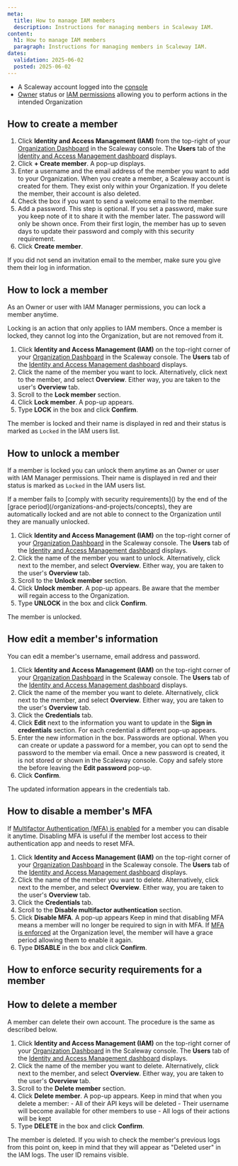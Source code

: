 ```yaml
---
meta:
  title: How to manage IAM members
  description: Instructions for managing members in Scaleway IAM.
content:
  h1: How to manage IAM members
  paragraph: Instructions for managing members in Scaleway IAM.
dates:
  validation: 2025-06-02
  posted: 2025-06-02
---
```


<Macro id="requirements" />

- A Scaleway account logged into the [console](https://console.scaleway.com)
- [Owner](/iam/concepts/#owner) status or [IAM permissions](/iam/concepts/#permission) allowing you to perform actions in the intended Organization

## How to create a member

1. Click **Identity and Access Management (IAM)** from the top-right of your [Organization Dashboard](https://console.scaleway.com/organization) in the Scaleway console. The **Users** tab of the [Identity and Access Management dashboard](https://console.scaleway.com/iam/users) displays.
2. Click **+ Create member**. A pop-up displays.
3. Enter a username and the email address of the member you want to add to your Organization.
    <Message type="important">
      When you create a member, a Scaleway account is created for them. They exist only within your Organization. If you delete the member, their account is also deleted.
    </Message>
4. Check the box if you want to send a welcome email to the member.
5. Add a password.
    <Message type="note">
      This step is optional. If you set a password, make sure you keep note of it to share it with the member later. The password will only be shown once. From their first login, the member has up to seven days to update their password and comply with this security requirement.
    </Message>
6. Click **Create member**.

If you did not send an invitation email to the member, make sure you give them their log in information.

## How to lock a member

As an Owner or user with IAM Manager permissions, you can lock a member anytime.

<Message type="important">
  Locking is an action that only applies to IAM members. Once a member is locked, they cannot log into the Organization, but are not removed from it.
</Message>

1. Click **Identity and Access Management (IAM)** on the top-right corner of your [Organization Dashboard](https://console.scaleway.com/organization) in the Scaleway console. The **Users** tab of the [Identity and Access Management dashboard](https://console.scaleway.com/iam/users) displays.
2. Click the name of the member you want to lock. Alternatively, click <Icon name="more" /> next to the member, and select **Overview**. Either way, you are taken to the user's **Overview** tab.
3. Scroll to the **Lock member** section.
4. Click **Lock member**. A pop-up appears.
5. Type **LOCK** in the box and click **Confirm**.

The member is locked and their name is displayed in red and their status is marked as `Locked` in the IAM users list.


## How to unlock a member

If a member is locked you can unlock them anytime as an Owner or user with IAM Manager permissions. Their name is displayed in red and their status is marked as `Locked` in the IAM users list.

<Message type="important">
  If a member fails to [comply with security requirements]() by the end of the [grace period](/organizations-and-projects/concepts), they are automatically locked and are not able to connect to the Organization until they are manually unlocked.
</Message>

1. Click **Identity and Access Management (IAM)** on the top-right corner of your [Organization Dashboard](https://console.scaleway.com/organization) in the Scaleway console. The **Users** tab of the [Identity and Access Management dashboard](https://console.scaleway.com/iam/users) displays.
2. Click the name of the member you want to unlock. Alternatively, click <Icon name="more" /> next to the member, and select **Overview**. Either way, you are taken to the user's **Overview** tab.
3. Scroll to the **Unlock member** section.
4. Click **Unlock member**. A pop-up appears.
    <Message type="important">
      Be aware that the member will regain access to the Organization.
    </Message>
5. Type **UNLOCK** in the box and click **Confirm**.

The member is unlocked.

## How edit a member's information

You can edit a member's username, email address and password.

1. Click **Identity and Access Management (IAM)** on the top-right corner of your [Organization Dashboard](https://console.scaleway.com/organization) in the Scaleway console. The **Users** tab of the [Identity and Access Management dashboard](https://console.scaleway.com/iam/users) displays.
2. Click the name of the member you want to delete. Alternatively, click <Icon name="more" /> next to the member, and select **Overview**. Either way, you are taken to the user's **Overview** tab.
3. Click the **Credentials** tab.
4. Click **Edit** next to the information you want to update in the **Sign in credentials** section. For each credential a different pop-up appears.
5. Enter the new information in the box.
    <Message type="important">
      Passwords are optional. When you can create or update a password for a member, you can opt to send the password to the member via email. Once a new password is created, it is not stored or shown in the Scaleway console. Copy and safely store the before leaving the **Edit password** pop-up.
    </Message>
5. Click **Confirm**.

The updated information appears in the credentials tab.

## How to disable a member's MFA

If [Multifactor Authentication (MFA) is enabled](/account/how-to/use-2fa) for a member you can disable it anytime. Disabling MFA is useful if the member lost access to their authentication app and needs to reset MFA.

1. Click **Identity and Access Management (IAM)** on the top-right corner of your [Organization Dashboard](https://console.scaleway.com/organization) in the Scaleway console. The **Users** tab of the [Identity and Access Management dashboard](https://console.scaleway.com/iam/users) displays.
2. Click the name of the member you want to delete. Alternatively, click <Icon name="more" /> next to the member, and select **Overview**. Either way, you are taken to the user's **Overview** tab.
3. Click the **Credentials** tab.
4. Scroll to the **Disable multifactor authentication** section.
5. Click **Disable MFA**. A pop-up appears
    <Message type="important">
      Keep in mind that disabling MFA means a member will no longer be required to sign in with MFA. If [MFA is enforced](/organizations-and-projects/how-to/enforce-mfa) at the Organization level, the member will have a grace period allowing them to enable it again.
    </Message>
6. Type **DISABLE** in the box and click **Confirm**.

## How to enforce security requirements for a member


## How to delete a member

<Message type="important">
  A member can delete their own account. The procedure is the same as described below.
</Message>

1. Click **Identity and Access Management (IAM)** on the top-right corner of your [Organization Dashboard](https://console.scaleway.com/organization) in the Scaleway console. The **Users** tab of the [Identity and Access Management dashboard](https://console.scaleway.com/iam/users) displays.
2. Click the name of the member you want to delete. Alternatively, click <Icon name="more" /> next to the member, and select **Overview**. Either way, you are taken to the user's **Overview** tab.
3. Scroll to the **Delete member** section.
4. Click **Delete member**. A pop-up appears.
    <Message type="important">
      Keep in mind that when you delete a member:
        - All of their API keys will be deleted
        - Their username will become available for other members to use
        - All logs of their actions will be kept
    </Message>
5. Type **DELETE** in the box and click **Confirm**.

The member is deleted. If you wish to check the member's previous logs from this point on, keep in mind that they will appear as "Deleted user" in the IAM logs. The user ID remains visible.



